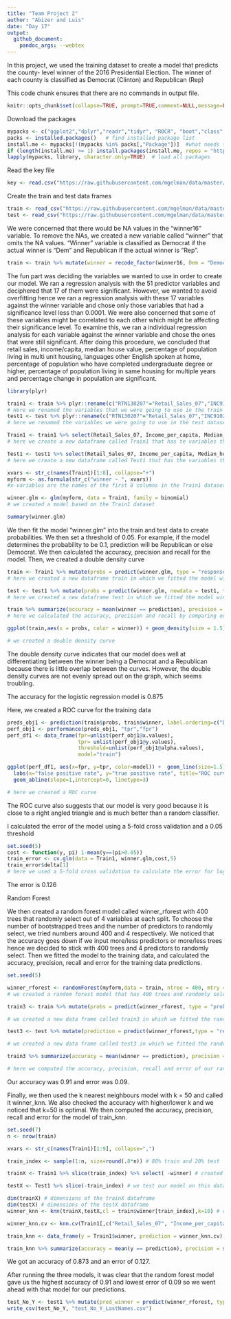 ```yaml
---
title: "Team Project 2" 
author: "Abizer and Luis"
date: "Day 17"
output: 
  github_document:
    pandoc_args: --webtex
---
```


In this project, we used the training dataset to create a model that predicts the county- level winner of the 2016 Presidential Election. The winner of each county is classified as Democrat (Clinton) and Republican (Rep)

This code chunk ensures that there are no commands in output file.

```r
knitr::opts_chunk$set(collapse=TRUE, prompt=TRUE,comment=NULL,message=FALSE, echo = FALSE, include=TRUE, fig.width = 9, fig.height = 4)
```

Download the packages

```r
mypacks <- c("ggplot2","dplyr","readr","tidyr", "ROCR", "boot","class","randomForest","e1071", "stringr","partykit","rpart","plyr")  # what packages are needed?
packs <- installed.packages()   # find installed package list
install.me <- mypacks[!(mypacks %in% packs[,"Package"])]  #what needs to be installed?
if (length(install.me) >= 1) install.packages(install.me, repos = "http://cran.us.r-project.org")   # install (if needed)
lapply(mypacks, library, character.only=TRUE)  # load all packages
```


Read the key file

```r
key <- read.csv("https://raw.githubusercontent.com/mgelman/data/master/county_facts_dictionary.csv")
```

Create the train and test data frames

```r
train <- read_csv("https://raw.githubusercontent.com/mgelman/data/master/train.csv")
test <- read_csv("https://raw.githubusercontent.com/mgelman/data/master/test_No_Y.csv")
```

We were concerned that there would be NA values in the “winner16” variable. To remove the NAs, we created a new variable called “winner” that omits the NA values. “Winner” variable is classified as Democrat if the actual winner is “Dem” and Republican if the actual winner is “Rep”.

```r
train <- train %>% mutate(winner = recode_factor(winner16, Dem = "Democrat", Rep = "Republican"))
```

The fun part was deciding the variables we wanted to use in order to create our model. We ran a regression analysis with the 51 predictor variables and deciphered that 17 of them were significant. However, we wanted to avoid overfitting hence we ran a regression analysis with these 17 variables against the winner variable and chose only those variables that had a significance level less than 0.0001. We were also concerned that some of these variables might be correlated to each other which might be affecting their significance level. To examine this, we ran a individual regression analysis for each variable against the winner variable and chose the ones that were still significant. After doing this procedure, we concluded that retail sales, income/capita, median house value, percentage of population living in multi unit housing, languages other English spoken at home, percentage of population who have completed undergraduate degree or higher, percentage of population living in same housing for multiple years and percentage change in population are significant. 

```r
library(plyr)

train1 <- train %>% plyr::rename(c("RTN130207"="Retail_Sales_07","INC910213"="Income_per_capita","HSG096213"="Percent_multi_unit_housing","POP715213"="Percent_living_in_same_house_multiple_years","HSG495213"="Median_house_value","POP815213"="Spoken_non_english_lang","EDU635213"="Percent_Highschool_grad","EDU685213"="Percent_Undergrad","AGE295214"="percent_under_18","AGE775214"="percent_over_65","PST120214"="percent_change_in_pop"))
# Here we renamed the variables that we were going to use in the train dataset and saved the data frame as train1
test1 <- test %>% plyr::rename(c("RTN130207"="Retail_Sales_07","INC910213"="Income_per_capita","HSG096213"="Percent_multi_unit_housing","HSG495213"="Median_house_value","POP815213"="Spoken_non_english_lang","EDU635213"="Percent_Highschool_grad","POP715213"="Percent_living_in_same_house_multiple_years","EDU685213"="Percent_Undergrad","AGE295214"="percent_under_18","AGE775214"="percent_over_65","PST120214"="percent_change_in_pop")) 
# here we renamed the variables we were going to use in the test dataset and saved the object as test1

Train1 <- train1 %>% select(Retail_Sales_07, Income_per_capita, Median_house_value,Percent_multi_unit_housing, Spoken_non_english_lang, Percent_Undergrad,  Percent_living_in_same_house_multiple_years, percent_change_in_pop, winner)
# here we create a new dataframe called Train1 that has te variables that we want

Test1 <- test1 %>% select(Retail_Sales_07, Income_per_capita, Median_house_value, Spoken_non_english_lang, Percent_multi_unit_housing,Percent_living_in_same_house_multiple_years, Percent_Undergrad, percent_change_in_pop)
# here we create a new dataframe called Test1 that has the variables that we want

xvars <- str_c(names(Train1)[1:8], collapse="+")
myform <- as.formula(str_c("winner ~ ", xvars))
#x-variables are the names of the first 8 columns in the Train1 dataset

winner.glm <- glm(myform, data = Train1, family = binomial)
# we created a model based on the Train1 dataset

summary(winner.glm)
```


We then fit the model "winner.glm" into the train and test data to create probabilities. We then set a threshold of 0.05. For example, if the model determines the probability to be 0.1, prediction will be Republican or else Democrat. We then calculated the accuracy, precision and recall for the model. Then, we created a double density curve

```r
train <- Train1 %>% mutate(probs = predict(winner.glm, type = "response"),prediction = ifelse(probs >= 0.05,"Republican","Democrat"))
# here we created a new dataframe train in which we fitted the model winner.glm to the training data and included the probabilities and predictions

test <- test1 %>% mutate(probs = predict(winner.glm, newdata = test1, type = "response"),prediction = ifelse(probs >= 0.05,"Republican","Democrat"))
# here we created a new dataframe test in which we fitted the model winner.glm to the testing data and included the probabilities and predictions

train %>% summarize(accuracy = mean(winner == prediction), precision = sum(winner == "Republican" & prediction == "Republican")/sum(prediction == "Republican"), recall = sum(winner == "Republican" & prediction == "Republican")/sum(winner == "Republican"))
# here we calculated the accuracy, precision and recall by comparing our predictions to the actual winners

ggplot(train,aes(x = probs, color = winner)) + geom_density(size = 1.5) + ggtitle("Forecasted Winner Probabilities ")

# we created a double density curve
```
The double density curve indicates that our model does well at differentiating between the winner being a Democrat and a Republican because there is little overlap between the curves. However, the double density curves are not evenly spread out on the graph, which seems troubling.

The accuracy for the logistic regression model is 0.875

Here, we created a ROC curve for the training data
```r
preds_obj1 <- prediction(train$probs, train$winner, label.ordering=c("Democrat","Republican"))
perf_obj1 <- performance(preds_obj1, "tpr","fpr")
perf_df1 <- data_frame(fpr=unlist(perf_obj1@x.values),
                       tpr= unlist(perf_obj1@y.values),
                       threshold=unlist(perf_obj1@alpha.values), 
                       model="train")

ggplot(perf_df1, aes(x=fpr, y=tpr, color=model)) +  geom_line(size=1.5) + 
  labs(x="false positive rate", y="true positive rate", title="ROC curve for logistic regression") + 
  geom_abline(slope=1,intercept=0, linetype=3) 

# here we created a ROC curve
```

The ROC curve also suggests that our model is very good because it is close to a right angled triangle and is much better than a random classifier.

I calculated the error of the model using a 5-fold cross validation and a 0.05 threshold

```r
set.seed(5)
cost <- function(y, pi) 1-mean(y==(pi>0.05))
train_error <- cv.glm(data = Train1, winner.glm,cost,5)
train_error$delta[1]
# here we used a 5-fold cross validation to calculate the error for logistic regression model
```

The error is 0.126

Random Forest

We then created a random forest model called winner_rforest with 400 trees that randomly select out of 4 variables at each split. To choose the number of bootstrapped trees and the number of predictors to randomly select, we tried numbers around 400 and 4 respectively. We noticed that the accuracy goes down if we input more/less predictors or more/less trees hence we decided to stick with 400 trees and 4 predictors to randomly select. Then we fitted the model to the training data, and calculated the accuracy, precision, recall and error for the training data predictions. 


```r
set.seed(5)

winner_rforest <- randomForest(myform,data = train, ntree = 400, mtry = 4)
# we created a random forest model that has 400 trees and randomly selects out of 4 variables at each split

train3 <- train %>% mutate(probs = predict(winner_rforest, type = "prob")[,2],prediction = predict(winner_rforest, type = "response"))

# we created a new data frame called train3 in which we fitted the random forest model that we created to the training dataset and computed the predictions 

test3 <- test %>% mutate(prediction = predict(winner_rforest,type = "response",newdata = test))

# we created a new data frame called test3 in which we fitted the random forest model that we created to the testing dataset and computed the predictions 

train3 %>% summarize(accuracy = mean(winner == prediction), precision = sum(winner == "Republican" & prediction == "Republican")/sum(prediction == "Republican"), recall = sum(winner == "Republican" & prediction == "Republican")/sum(winner == "Republican"), error = 1 - accuracy)

# here we computed the accuracy, precision, recall and error of our random forest model by comparing the predictions to the actual winners

```

Our accuracy was 0.91 and error was 0.09. 

Finally, we then used the k nearest neighbours model with k = 50 and called it winner_knn. We also checked the accuracy with higher/lower k and we noticed that k=50 is optimal. We then computed the accuracy, precision, recall and error for the model of train_knn. 

```r
set.seed(7)
n <- nrow(train)

xvars <- str_c(names(Train1)[1:9], collapse=",")

train_index <- sample(1:n, size=round(.8*n)) # 80% train and 20% test

trainX <- Train1 %>% slice(train_index) %>% select( -winner) # created a new dataframe on which we train our model

testX <- Test1 %>% slice(-train_index) # we test our model on this dataframe

dim(trainX) # dimensions of the trainX dataframe
dim(testX) # dimensions of the testX dataframe
winner_knn <- knn(trainX,testX,cl = train$winner[train_index],k=10) # created a k-nearest neighbor model with k = 10

winner_knn.cv <- knn.cv(Train1[,c("Retail_Sales_07", "Income_per_capita", "Median_house_value","Percent_multi_unit_housing", "Spoken_non_english_lang", "Percent_Undergrad",  "Percent_living_in_same_house_multiple_years", "percent_change_in_pop")],cl = Train1$winner,k=50) # here we do cross validation and majority wins 

train_knn <- data_frame(y = Train1$winner, prediction = winner_knn.cv) # dataframe of predictions from teh cross validation model

train_knn %>% summarize(accuracy = mean(y == prediction), precision = sum(y == "Republican" & prediction == "Republican")/sum(prediction == "Republican"),recall = sum(y == "Republican" & prediction == "Republican")/sum(y == "Republican"), error = 1 - accuracy) # computed the accuracy, precision, recall and error of k-nearest neighbors model by comparing the predictions with the actual 
```

We got an accuracy of 0.873 and an error of 0.127. 


After running the three models, it was clear that the random forest model gave us the highest accuracy of 0.91 and lowest error of 0.09 so we went ahead with that model for our predictions.


```r
test_No_Y <- test1 %>% mutate(pred_winner = predict(winner_rforest, type = "response",newdata = Test1))
write_csv(test_No_Y, "test_No_Y_LastNames.csv")
```
